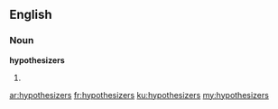 ==English==

===Noun===
'''hypothesizers'''

# {{plural of|hypothesizer}}

[[ar:hypothesizers]]
[[fr:hypothesizers]]
[[ku:hypothesizers]]
[[my:hypothesizers]]